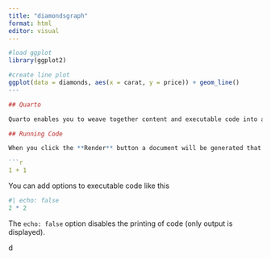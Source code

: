 ```yaml
---
title: "diamondsgraph"
format: html
editor: visual
---
```


```r
#load ggplot
library(ggplot2)

#create line plot
ggplot(data = diamonds, aes(x = carat, y = price)) + geom_line()
---

## Quarto

Quarto enables you to weave together content and executable code into a finished document. To learn more about Quarto see <https://quarto.org>.

## Running Code

When you click the **Render** button a document will be generated that includes both content and the output of embedded code. You can embed code like this:

```r
1 + 1
```

You can add options to executable code like this

```r
#| echo: false
2 * 2
```

The `echo: false` option disables the printing of code (only output is displayed).

d
